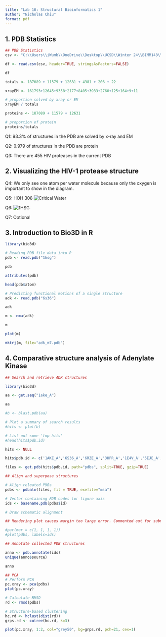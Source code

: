 ---
title: "Lab 10: Structural Bioinformatics 1"
author: "Nicholas Chiu"
format: pdf
---

## 1. PDB Statistics

```{r}
## PDB Statistics
csv <- "C:\\Users\\iWumb\\OneDrive\\Desktop\\UCSD\\Winter 24\\BIMM143\\BIMM143 R\\class10\\Data Export Summary.csv"

df <- read.csv(csv, header=TRUE, stringsAsFactors=FALSE)

df

totals <- 187089 + 11579 + 12631 + 4381 + 206 + 22

xrayEM <- 161793+12645+9358+2177+8405+3933+2760+125+164+9+11

# proportion solved by xray or EM
xrayEM / totals

proteins <- 187089 + 11579 + 12631

# proportion of protein
proteins/totals

```

Q1: 93.3% of structures in the PDB are solved by x-ray and EM

Q2: 0.979 of structures in the PDB are protein

Q3: There are 455 HIV proteases in the current PDB

## 2. Visualizing the HIV-1 protease structure

Q4: We only see one atom per water molecule because only the oxygen is important to show in the diagram. 

Q5: HOH 308 ![Critical Water](conservedwater.png)

Q6: ![1HSG](1HSG.png)

Q7: Optional

## 3. Introduction to Bio3D in R

```{r}
library(bio3d)

# Reading PDB file data into R
pdb <- read.pdb("1hsg")

pdb

attributes(pdb)

head(pdb$atom)

# Predicting functional motions of a single structure
adk <- read.pdb("6s36")

adk

m <- nma(adk)

m

plot(m)

mktrj(m, file="adk_m7.pdb")

```

## 4. Comparative structure analysis of Adenylate Kinase

```{r}
## Search and retrieve ADK structures

library(bio3d)

aa <- get.seq("1ake_A")

aa

#b <- blast.pdb(aa)

# Plot a summary of search results
#hits <- plot(b)

# List out some 'top hits'
#head(hits$pdb.id)

hits <- NULL

hits$pdb.id <- c('1AKE_A','6S36_A','6RZE_A','3HPR_A','1E4V_A','5EJE_A','1E4Y_A','3X2S_A','6HAP_A','6HAM_A','4K46_A','3GMT_A','4PZL_A')

files <- get.pdb(hits$pdb.id, path="pdbs", split=TRUE, gzip=TRUE)

```

```{r}
## Align and superpose structures

# Align releated PDBs
pdbs <- pdbaln(files, fit = TRUE, exefile="msa")

# Vector containing PDB codes for figure axis
ids <- basename.pdb(pdbs$id)

# Draw schematic alignment

## Rendering plot causes margin too large error. Commented out for submission

#par(mar = c(1, 1, 1, 1))
#plot(pdbs, labels=ids)
```


```{r}
## Annotate collected PDB structures

anno <- pdb.annotate(ids)
unique(anno$source)

anno

## PCA
# Perform PCA
pc.xray <- pca(pdbs)
plot(pc.xray)

# Calculate RMSD
rd <- rmsd(pdbs)

# Structure-based clustering
hc.rd <- hclust(dist(rd))
grps.rd <- cutree(hc.rd, k=3)

plot(pc.xray, 1:2, col="grey50", bg=grps.rd, pch=21, cex=1)
```





